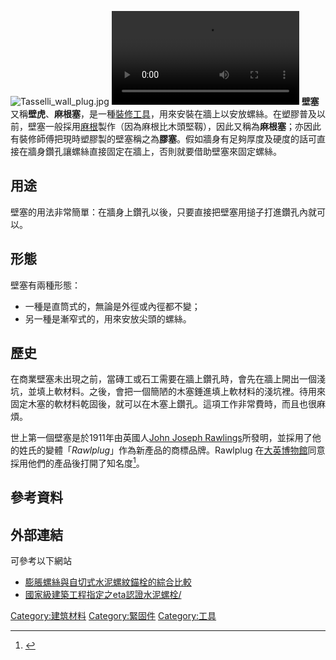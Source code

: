 {{noteTA
|T=zh-cn:壁塞; zh-hk:壁塞; zh-tw:膨脹螺絲;
|1=zh-cn:壁塞; zh-hk:壁塞; zh-tw:膨脹螺絲;
}}
[[File:Tasselli_wall_plug.jpg|thumb]]
[[File:Plastic_screw_anchor-animation.ogv|thumb]]
'''壁塞'''又稱'''壁虎'''、'''麻根塞'''，是一種[[裝修工具|裝修工具]]，用來安裝在牆上以安放螺絲。在塑膠普及以前，壁塞一般採用[[麻根|麻根]]製作（因為麻根比木頭堅靱），因此又稱為'''麻根塞'''；亦因此有裝修師傅把現時塑膠製的壁塞稱之為'''膠塞'''。假如牆身有足夠厚度及硬度的話可直接在牆身鑽孔讓螺絲直接固定在牆上，否則就要借助壁塞來固定螺絲。

== 用途 ==

壁塞的用法非常簡單：在牆身上鑽孔以後，只要直接把壁塞用搥子打進鑽孔內就可以。

== 形態 ==

壁塞有兩種形態：
* 一種是直筒式的，無論是外徑或內徑都不變；
* 另一種是漸窄式的，用來安放尖頭的螺絲。

== 歷史 ==

在商業壁塞未出現之前，當磚工或石工需要在牆上鑽孔時，會先在牆上開出一個淺坑，並填上軟材料。之後，會把一個簡陋的木塞錘進填上軟材料的淺坑裡。待用來固定木塞的軟材料乾固後，就可以在木塞上鑽孔。這項工作非常費時，而且也很麻煩。

世上第一個壁塞是於1911年由英國人[[John_Joseph_Rawlings|John Joseph Rawlings]]所發明，並採用了他的姓氏的變體「''Rawlplug''」作為新產品的商標品牌。Rawlplug 在[[大英博物館|大英博物館]]同意採用他們的產品後打開了知名度<ref name="Rawlplug">{{cite web |title=Rawlplug history |url=http://www.rawlplug.se |publisher=Rawlplug Ltd. |access-date=2022-02-09 |archive-date=2016-01-10 |archive-url=https://web.archive.org/web/20160110182748/http://rawlplug.se/ |dead-url=no }}</ref>。

== 參考資料 ==
{{Reflist}}

== 外部連結 ==
{{Commonscat|wall plugs}}

[[Category:建筑材料|Category:建筑材料]]
[[Category:緊固件|Category:緊固件]]
[[Category:工具|Category:工具]]
可參考以下網站
* [https://screwanchor.com.tw/screws2/ 膨脹螺絲與自切式水泥螺紋錨栓的綜合比較] {{Wayback|url=https://screwanchor.com.tw/screws2/ |date=20201217083726 }}
* [https://screwanchor.com.tw/eta-concrete-screw-national-construction-project/ 國家級建築工程指定之eta認證水泥螺栓/] {{Wayback|url=https://screwanchor.com.tw/eta-concrete-screw-national-construction-project/ |date=20211022195039 }}